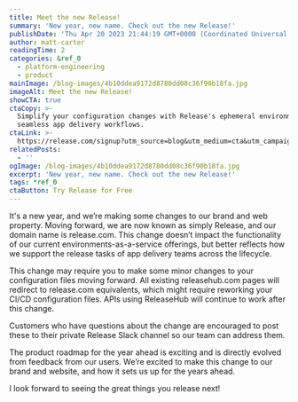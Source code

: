 ```yaml
---
title: Meet the new Release!
summary: 'New year, new name. Check out the new Release!'
publishDate: 'Thu Apr 20 2023 21:44:19 GMT+0000 (Coordinated Universal Time)'
author: matt-carter
readingTime: 2
categories: &ref_0
  - platform-engineering
  - product
mainImage: /blog-images/4b10ddea9172d8780dd08c36f90b18fa.jpg
imageAlt: Meet the new Release!
showCTA: true
ctaCopy: >-
  Simplify your configuration changes with Release's ephemeral environments for
  seamless app delivery workflows.
ctaLink: >-
  https://release.com/signup?utm_source=blog&utm_medium=cta&utm_campaign=blog-cta&utm_content=meet-the-new-release
relatedPosts:
  - ''
ogImage: /blog-images/4b10ddea9172d8780dd08c36f90b18fa.jpg
excerpt: 'New year, new name. Check out the new Release!'
tags: *ref_0
ctaButton: Try Release for Free
---
```


It's a new year, and we’re making some changes to our brand and web property. Moving forward, we are now known as simply Release, and our domain name is release.com. This change doesn’t impact the functionality of our current environments-as-a-service offerings, but better reflects how we support the release tasks of app delivery teams across the lifecycle.

This change may require you to make some minor changes to your configuration files moving forward. All existing releasehub.com pages will redirect to release.com equivalents, which might require reworking your CI/CD configuration files. APIs using ReleaseHub will continue to work after this change.

Customers who have questions about the change are encouraged to post these to their private Release Slack channel so our team can address them.

The product roadmap for the year ahead is exciting and is directly evolved from feedback from our users. We’re excited to make this change to our brand and website, and how it sets us up for the years ahead.

I look forward to seeing the great things you release next!
